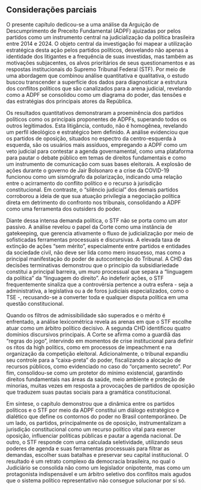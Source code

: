 ## Considerações parciais

O presente capítulo dedicou-se a uma análise da Arguição de Descumprimento de Preceito Fundamental (ADPF) ajuizadas por pelos partidos como um instrumento central na judicialização da política brasileira entre 2014 e 2024. O objeto central da investigação foi mapear a utilização estratégica desta ação pelos partidos políticos, desvelando não apenas a identidade dos litigantes e a frequência de suas investidas, mas também as motivações subjacentes, os alvos prioritários de seus questionamentos e as respostas institucionais do Supremo Tribunal Federal (STF). Por meio de uma abordagem que combinou análise quantitativa e qualitativa, o estudo buscou transcender a superfície dos dados para diagnosticar a estrutura dos conflitos políticos que são canalizados para a arena judicial, revelando como a ADPF se consolidou como um diagrama do poder, das tensões e das estratégias dos principais atores da República.

Os resultados quantitativos demonstraram a proeminência dos partidos políticos como os principais proponentes de ADPFs, superando todos os outros legitimados. Esta litigância, contudo, não é homogênea, revelando um perfil ideológico e estratégico bem definido. A análise evidenciou que os partidos de oposição, situados no espectro da centro-esquerda à esquerda, são os usuários mais assíduos, empregando a ADPF como um veto judicial para contestar a agenda governamental, como uma plataforma para pautar o debate público em temas de direitos fundamentais e como um instrumento de comunicação com suas bases eleitorais. A explosão de ações durante o governo de Jair Bolsonaro e a crise da COVID-19 funcionou como um sismógrafo da polarização, indicando uma relação entre o acirramento do conflito político e o recurso à jurisdição constitucional. Em contraste, o "silêncio judicial" dos demais partidos corroborou a ideia de que sua atuação privilegia a negociação política direta em detrimento do confronto nos tribunais, consolidando a ADPF como uma ferramenta dos outsiders do poder.

Diante dessa intensa demanda política, o STF não se porta como um ator passivo. A análise revelou o papel da Corte como uma instância de gatekeeping, que gerencia ativamente o fluxo de judicialização por meio de sofisticadas ferramentas processuais e discursivas. A elevada taxa de extinção de ações "sem mérito", especialmente entre partidos e entidades da sociedade civil, não deve ser lida como mero insucesso, mas como a principal manifestação do poder de autocontenção do Tribunal. A CHD das decisões terminativas demonstrou que o princípio da subsidiariedade constitui a principal barreira, um muro processual que separa a "linguagem da política" da "linguagem do direito". Ao indeferir ações, o STF frequentemente sinaliza que a controvérsia pertence a outra esfera - seja a administrativa, a legislativa ou a de foros judiciais especializados, como o TSE -, recusando-se a converter toda e qualquer disputa política em uma questão constitucional.

Quando os filtros de admissibilidade são superados e o mérito é enfrentado, a análise lexicométrica revela as arenas em que o STF escolhe atuar como um árbitro político decisivo. A segunda CHD identificou quatro domínios discursivos principais. A Corte se afirma como a guardiã das "regras do jogo", intervindo em momentos de crise institucional para definir os ritos da high politics, como em processos de impeachment e na organização da competição eleitoral. Adicionalmente, o tribunal expandiu seu controle para a "caixa-preta" do poder, fiscalizando a alocação de recursos públicos, como evidenciado no caso do "orçamento secreto". Por fim, consolidou-se como um protetor do mínimo existencial, garantindo direitos fundamentais nas áreas da saúde, meio ambiente e proteção de minorias, muitas vezes em resposta a provocações de partidos de oposição que traduzem suas pautas sociais para a gramática constitucional.

Em síntese, o capítulo demonstrou que a dinâmica entre os partidos políticos e o STF por meio da ADPF constitui um diálogo estratégico e dialético que define os contornos do poder no Brasil contemporâneo. De um lado, os partidos, principalmente os de oposição, instrumentalizam a jurisdição constitucional como um recurso político vital para exercer oposição, influenciar políticas públicas e pautar a agenda nacional. De outro, o STF responde com uma calculada seletividade, utilizando seus poderes de agenda e suas ferramentas processuais para filtrar as demandas, escolher suas batalhas e preservar seu capital institucional. O resultado é um retrato complexo da democracia brasileira, no qual o Judiciário se consolida não como um legislador onipotente, mas como um protagonista indispensável e um árbitro seletivo dos conflitos mais agudos que o sistema político representativo não consegue solucionar por si só.
